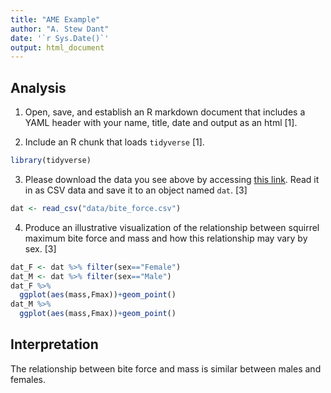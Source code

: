 ```yaml
---
title: "AME Example"
author: "A. Stew Dant"
date: '`r Sys.Date()`'
output: html_document
---
```


## Analysis

1. Open, save, and establish an R markdown document that includes a YAML header with your name, title, date and output as an html [1]. 

2. Include an R chunk that loads `tidyverse` [1].

```r
library(tidyverse)
```

3. Please download the data you see above by accessing [this link](data/bite_force.csv). Read it in as CSV data and save it to an object named `dat`. [3]

```r
dat <- read_csv("data/bite_force.csv")
```


4. Produce an illustrative visualization of the relationship between squirrel maximum bite force and mass and how this relationship may vary by sex. [3]

```r
dat_F <- dat %>% filter(sex=="Female")
dat_M <- dat %>% filter(sex=="Male")
dat_F %>% 
  ggplot(aes(mass,Fmax))+geom_point()
dat_M %>% 
  ggplot(aes(mass,Fmax))+geom_point()

```

## Interpretation

The relationship between bite force and mass is similar between males and females.


